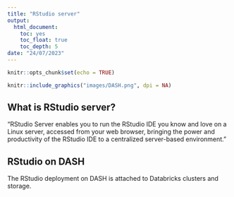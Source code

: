 ```yaml
---
title: "RStudio server"
output:
  html_document:
    toc: yes
    toc_float: true
    toc_depth: 5
date: "24/07/2023"
---
```


```r
knitr::opts_chunk$set(echo = TRUE)
```

```r
knitr::include_graphics("images/DASH.png", dpi = NA)
```


## What is RStudio server?

"RStudio Server enables you to run the RStudio IDE you know and love on a Linux server, accessed from your web browser, bringing the power and productivity of the RStudio IDE to a centralized server-based environment."

## RStudio on DASH

The RStudio deployment on DASH is attached to Databricks clusters and storage.